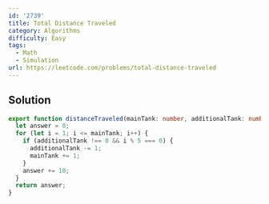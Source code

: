 ```yaml
---
id: '2739'
title: Total Distance Traveled
category: Algorithms
difficulty: Easy
tags:
  - Math
  - Simulation
url: https://leetcode.com/problems/total-distance-traveled
---
```


## Solution

```typescript showLineNumbers
export function distanceTraveled(mainTank: number, additionalTank: number): number {
  let answer = 0;
  for (let i = 1; i <= mainTank; i++) {
    if (additionalTank !== 0 && i % 5 === 0) {
      additionalTank -= 1;
      mainTank += 1;
    }
    answer += 10;
  }
  return answer;
}
```
